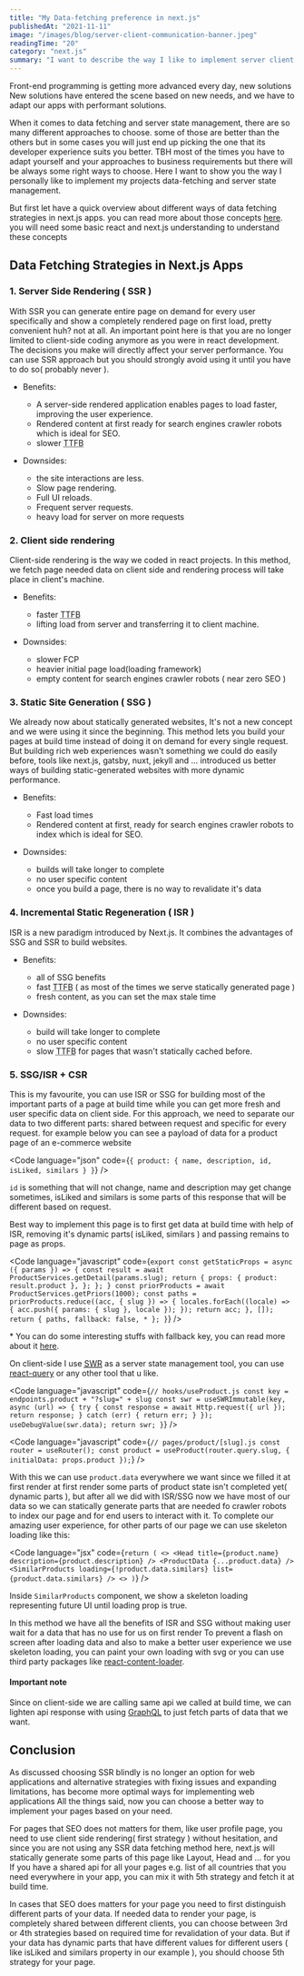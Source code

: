 ```yaml
---
title: "My Data-fetching preference in next.js"
publishedAt: "2021-11-11"
image: "/images/blog/server-client-communication-banner.jpeg"
readingTime: "20"
category: "next.js"
summary: "I want to describe the way I like to implement server client communication in my next.js apps."
---
```


Front-end programming is getting more advanced every day, new solutions New solutions have entered the scene based on new needs, and we have to adapt our apps with performant solutions.

When it comes to data fetching and server state management, there are so many different approaches to choose. some of those are better than the others but in some cases you will just end up picking the one that its developer experience suits you better. TBH most of the times you have to adapt yourself and your approaches to business requirements but there will be always some right ways to choose.
Here I want to show you the way I personally like to implement my projects data-fetching and server state management.

But first let have a quick overview about different ways of data fetching strategies in next.js apps. you can read more about those concepts [here](https://www.youtube.com/watch?v=eMwTEo6AjDc). you will need some basic react and next.js understanding to understand these concepts

## Data Fetching Strategies in Next.js Apps

### 1. Server Side Rendering ( SSR )

With SSR you can generate entire page on demand for every user specifically and show a completely rendered page on first load, pretty convenient huh? not at all.
An important point here is that you are no longer limited to client-side coding anymore as you were in react development. The decisions you make will directly affect your server performance.
You can use SSR approach but you should strongly avoid using it until you have to do so( probably never ).

- Benefits:

  - A server-side rendered application enables pages to load faster, improving the user experience.
  - Rendered content at first ready for search engines crawler robots which is ideal for SEO.
  - slower <abbr title="time to first byte">TTFB</abbr>

- Downsides:
  - the site interactions are less.
  - Slow page rendering.
  - Full UI reloads.
  - Frequent server requests.
  - heavy load for server on more requests

### 2. Client side rendering

Client-side rendering is the way we coded in react projects. In this method, we fetch page needed data on client side and rendering process will take place in client's machine.

- Benefits:

  - faster <abbr title="time to first byte">TTFB</abbr>
  - lifting load from server and transferring it to client machine.

- Downsides:
  - slower FCP
  - heavier initial page load(loading framework)
  - empty content for search engines crawler robots ( near zero SEO )

### 3. Static Site Generation ( SSG )

We already now about statically generated websites, It's not a new concept and we were using it since the beginning.
This method lets you build your pages at build time instead of doing it on demand for every single request. But building rich web experiences wasn't something we could do easily before, tools like next.js, gatsby, nuxt, jekyll and ... introduced us better ways of building static-generated websites with more dynamic performance.

- Benefits:

  - Fast load times
  - Rendered content at first, ready for search engines crawler robots to index which is ideal for SEO.

- Downsides:
  - builds will take longer to complete
  - no user specific content
  - once you build a page, there is no way to revalidate it's data

### 4. Incremental Static Regeneration ( ISR )

ISR is a new paradigm introduced by Next.js. It combines the advantages of SSG and SSR to build websites.

- Benefits:

  - all of SSG benefits
  - fast <abbr title="time to first byte">TTFB</abbr> ( as most of the times we serve statically generated page )
  - fresh content, as you can set the max stale time

- Downsides:
  - build will take longer to complete
  - no user specific content
  - slow <abbr title="time to first byte">TTFB</abbr> for pages that wasn't statically cached before.

### 5. SSG/ISR + CSR

This is my favourite, you can use ISR or SSG for building most of the important parts of a page at build time while you can get more fresh and user specific data on client side.
For this approach, we need to separate our data to two different parts: shared between request and specific for every request. for example below you can see a payload of data for a product page of an e-commerce website

<Code
  language="json"
  code={`{
  product: {
    name,
    description,
    id,
    isLiked,
    similars
  }
}`}
/>

`id` is something that will not change, name and description may get change sometimes, isLiked and similars is some parts of this response that will be different based on request.

Best way to implement this page is to first get data at build time with help of ISR, removing it's dynamic parts( isLiked, similars ) and passing remains to page as props.

<Code
  language="javascript"
  code={`export const getStaticProps = async ({ params }) => {
    const result = await ProductServices.getDetail(params.slug);
    return {
      props: { product: result.product },
    };
  };
}
  const priorProducts = await ProductServices.getPriors(1000);
  const paths = priorProducts.reduce((acc, { slug }) => {
    locales.forEach((locale) => {
      	acc.push({ params: { slug }, locale });
    });
    return acc;
  }, []);
  return {
    paths,
    fallback: false, *
  };
}`}
/>

\* You can do some interesting stuffs with fallback key, you can read more about it [here](https://nextjs.org/docs/api-reference/data-fetching/get-static-paths#fallback-false).

On client-side I use <abbr title="Stale While Revalidate">[SWR](https://swr.vercel.app)</abbr> as a server state management tool, you can use [react-query](https://react-query.tanstack.com/installation) or any other tool that u like.

<Code
  language="javascript"
  code={`// hooks/useProduct.js
  const key = endpoints.product + "?slug=" + slug
  const swr = useSWRImmutable(key, async (url) => {
    try {
      const response = await Http.request({ url });
      return response;
    } catch (err) {
      return err;
    }
  });
  useDebugValue(swr.data);
  return swr;
}`}
/>

<Code
  language="javascript"
  code={`// pages/product/[slug].js
const router = useRouter();
const product = useProduct(router.query.slug, { initialData: props.product });`}
/>

With this we can use `product.data` everywhere we want since we filled it at first render
at first render some parts of product state isn't completed yet( dynamic parts ), but after all we did with ISR/SSG now we have most of our data so we can statically generate parts that are needed fo crawler robots to index our page and for end users to interact with it.
To complete our amazing user experience, for other parts of our page we can use skeleton loading like this:

<Code
  language="jsx"
  code={`return (
    <>
      <Head title={product.name} description={product.description} />
      <ProductData {...product.data} />
      <SimilarProducts loading={!product.data.similars} list={product.data.similars} />
    <>
  )`}
/>

Inside `SimilarProducts` component, we show a skeleton loading representing future UI until loading prop is true.

In this method we have all the benefits of ISR and SSG without making user wait for a data that has no use for us on first render
To prevent a flash on screen after loading data and also to make a better user experience we use skeleton loading, you can paint your own loading with svg or you can use third party packages like [react-content-loader](https://skeletonreact.com/).

#### Important note

Since on client-side we are calling same api we called at build time, we can lighten api response with using [GraphQL](https://graphql.org/) to just fetch parts of data that we want.

## Conclusion

As discussed choosing SSR blindly is no longer an option for web applications and alternative strategies with fixing issues and expanding limitations, has become more optimal ways for implementing web applications
All the things said, now you can choose a better way to implement your pages based on your need.

For pages that SEO does not matters for them, like user profile page, you need to use client side rendering( first strategy ) without hesitation, and since you are not using any SSR data fetching method here, next.js will statically generate some parts of this page like Layout, Head and ... for you
If you have a shared api for all your pages e.g. list of all countries that you need everywhere in your app, you can mix it with 5th strategy and fetch it at build time.

In cases that SEO does matters for your page you need to first distinguish different parts of your data.
If needed data to render your page, is completely shared between different clients, you can choose between 3rd or 4th strategies based on required time for revalidation of your data.
But if your data has dynamic parts that have different values for different users ( like isLiked and similars property in our example ), you should choose 5th strategy for your page.
